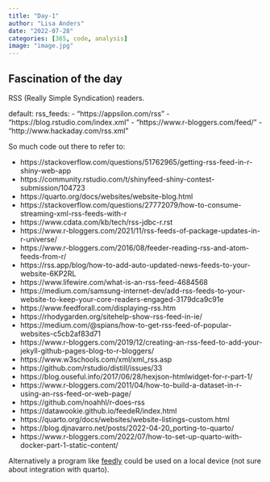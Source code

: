 ```yaml
---
title: "Day-1"
author: "Lisa Anders"
date: "2022-07-28"
categories: [365, code, analysis]
image: "image.jpg"
---
```


## Fascination of the day

RSS (Really Simple Syndication) readers. 

default:
  rss_feeds:
  - "https://appsilon.com/rss"
  - "https://blog.rstudio.com/index.xml"
  - "https://www.r-bloggers.com/feed/"
  - "http://www.hackaday.com/rss.xml"

So much code out there to refer to: 

 - https://stackoverflow.com/questions/51762965/getting-rss-feed-in-r-shiny-web-app 
 - https://community.rstudio.com/t/shinyfeed-shiny-contest-submission/104723
 - https://quarto.org/docs/websites/website-blog.html
 - https://stackoverflow.com/questions/27772079/how-to-consume-streaming-xml-rss-feeds-with-r 
 - https://www.cdata.com/kb/tech/rss-jdbc-r.rst
 - https://www.r-bloggers.com/2021/11/rss-feeds-of-package-updates-in-r-universe/
 - https://www.r-bloggers.com/2016/08/feeder-reading-rss-and-atom-feeds-from-r/
 - https://rss.app/blog/how-to-add-auto-updated-news-feeds-to-your-website-6KP2RL
 - https://www.lifewire.com/what-is-an-rss-feed-4684568
 - https://medium.com/samsung-internet-dev/add-rss-feeds-to-your-website-to-keep-your-core-readers-engaged-3179dca9c91e 
 - https://www.feedforall.com/displaying-rss.htm 
 - https://rhodygarden.org/sitehelp-show-rss-feed-in-ie/ 
 - https://medium.com/@spians/how-to-get-rss-feed-of-popular-websites-c5cb2af83d71 
 - https://www.r-bloggers.com/2019/12/creating-an-rss-feed-to-add-your-jekyll-github-pages-blog-to-r-bloggers/ 
 - https://www.w3schools.com/xml/xml_rss.asp 
 - https://github.com/rstudio/distill/issues/33
 - https://blog.ouseful.info/2017/06/28/hexjson-htmlwidget-for-r-part-1/
 - https://www.r-bloggers.com/2011/04/how-to-build-a-dataset-in-r-using-an-rss-feed-or-web-page/
 - https://github.com/noahhl/r-does-rss
 - https://datawookie.github.io/feedeR/index.html
 - https://quarto.org/docs/websites/website-listings-custom.html 
 - https://blog.djnavarro.net/posts/2022-04-20_porting-to-quarto/ 
 - https://www.r-bloggers.com/2022/07/how-to-set-up-quarto-with-docker-part-1-static-content/
 
 
Alternatively a program like [feedly](https://feedly.com/) could be used on a local device (not sure about integration with quarto). 